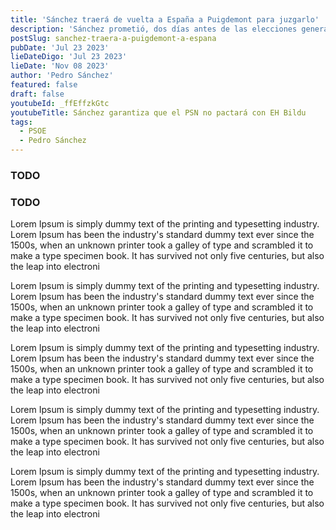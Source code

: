 ```yaml
---
title: 'Sánchez traerá de vuelta a España a Puigdemont para juzgarlo'
description: 'Sánchez prometió, dos días antes de las elecciones generales de julio 2023, traer a Carlos Puigdemont'
postSlug: sanchez-traera-a-puigdemont-a-espana
pubDate: 'Jul 23 2023'
lieDateDigo: 'Jul 23 2023'
lieDate: 'Nov 08 2023'
author: 'Pedro Sánchez'
featured: false
draft: false
youtubeId: _ffEffzkGtc
youtubeTitle: Sánchez garantiza que el PSN no pactará con EH Bildu
tags:
  - PSOE
  - Pedro Sánchez
---
```



<VideoBlocks>
	<div slot="before">
    <Media id="_ffEffzkGtc" title="Sánchez garantiza que el PSN no pactará con EH Bildu" />
		<h3>TODO</h3>
	</div>
	<div slot="after">
    <Media id="jM9IivS7-0s" title="BILDU garantiza su SÍ a Pedro Sánchez" />
		<h3>TODO</h3>
	</div>
</VideoBlocks>

<Timeline>
  <TimelineItem title="El ministro I" date="8 noviembre 2023">
    <p>
      Lorem Ipsum is simply dummy text of the printing and typesetting
      industry. Lorem Ipsum has been the industry's standard dummy text
      ever since the 1500s, when an unknown printer took a galley of type
      and scrambled it to make a type specimen book. It has survived not
      only five centuries, but also the leap into electroni
    </p>
  </TimelineItem>
  <TimelineItem title="El ministro II" date="9 noviembre 2023">
    <p>
      Lorem Ipsum is simply dummy text of the printing and typesetting
      industry. Lorem Ipsum has been the industry's standard dummy text
      ever since the 1500s, when an unknown printer took a galley of type
      and scrambled it to make a type specimen book. It has survived not
      only five centuries, but also the leap into electroni
    </p>
  </TimelineItem>
  <TimelineItem title="La ministra I" date="10 noviembre 2023">
    <p>
      Lorem Ipsum is simply dummy text of the printing and typesetting
      industry. Lorem Ipsum has been the industry's standard dummy text
      ever since the 1500s, when an unknown printer took a galley of type
      and scrambled it to make a type specimen book. It has survived not
      only five centuries, but also the leap into electroni
    </p>
  </TimelineItem>
  <TimelineItem title="La ministra II" date="11 noviembre 2023">
    <p>
      Lorem Ipsum is simply dummy text of the printing and typesetting
      industry. Lorem Ipsum has been the industry's standard dummy text
      ever since the 1500s, when an unknown printer took a galley of type
      and scrambled it to make a type specimen book. It has survived not
      only five centuries, but also the leap into electroni
    </p>
  </TimelineItem>
  <TimelineItem title="El ministro III" date="12 noviembre 2023">
    <p>
      Lorem Ipsum is simply dummy text of the printing and typesetting
      industry. Lorem Ipsum has been the industry's standard dummy text
      ever since the 1500s, when an unknown printer took a galley of type
      and scrambled it to make a type specimen book. It has survived not
      only five centuries, but also the leap into electroni
    </p>
  </TimelineItem>
</Timeline>

